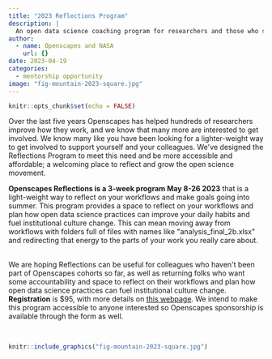 ```yaml
---
title: "2023 Reflections Program"
description: |
  An open data science coaching program for researchers and those who support research.
author:
  - name: Openscapes and NASA
    url: {}
date: 2023-04-19
categories:
  - mentorship opportunity
image: "fig-mountain-2023-square.jpg"   
---
```


```r
knitr::opts_chunk$set(echo = FALSE)
```

Over the last five years Openscapes has helped hundreds of researchers improve how they work, and we know that many more are interested to get involved. We know many like you have been looking for a lighter-weight way to get involved to support yourself and your colleagues. We\'ve designed the Reflections Program to meet this need and be more accessible and affordable; a welcoming place to reflect and grow the open science movement.

**Openscapes Reflections is a 3-week program May 8-26 2023** that is a light-weight way to reflect on your workflows and make goals going into summer. This program provides a space to reflect on your workflows and plan how open data science practices can improve your daily habits and fuel institutional culture change. This can mean moving away from workflows with folders full of files with names like \"analysis_final_2b.xlsx\" and redirecting that energy to the parts of your work you really care about.

\
We are hoping Reflections can be useful for colleagues who haven\'t been part of Openscapes cohorts so far, as well as returning folks who want some accountability and space to reflect on their workflows and plan how open data science practices can fuel institutional culture change. **Registration** is \$95, with more details on [this webpage](https://openscapes.github.io/booklet). We intend to make this program accessible to anyone interested so Openscapes sponsorship is available through the form as well.

<br>

```r
knitr::include_graphics("fig-mountain-2023-square.jpg")  
```
